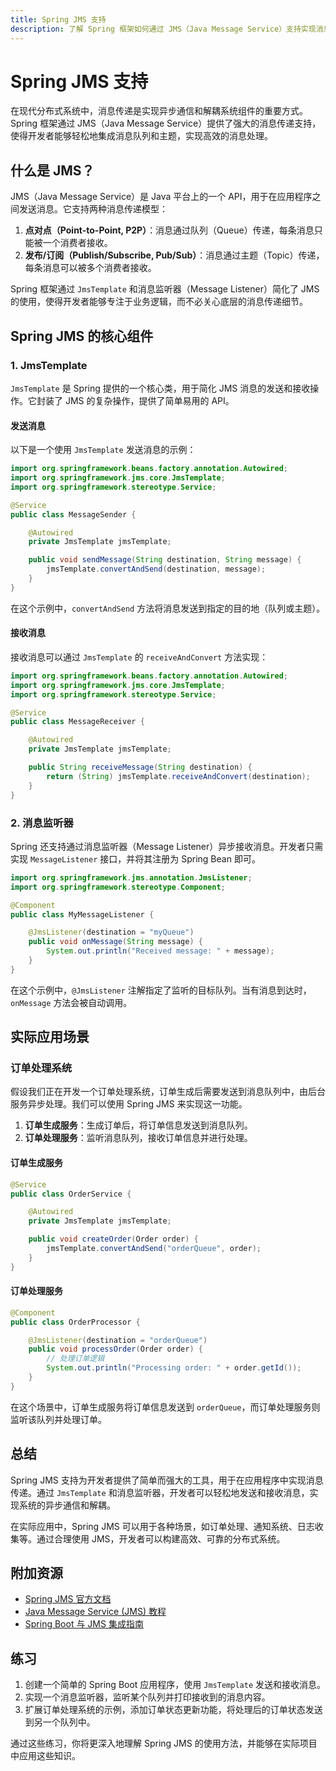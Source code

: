 ```yaml
---
title: Spring JMS 支持
description: 了解 Spring 框架如何通过 JMS（Java Message Service）支持实现消息传递，并掌握其在实际应用中的使用方法。
---
```


# Spring JMS 支持

在现代分布式系统中，消息传递是实现异步通信和解耦系统组件的重要方式。Spring 框架通过 JMS（Java Message Service）提供了强大的消息传递支持，使得开发者能够轻松地集成消息队列和主题，实现高效的消息处理。

## 什么是 JMS？

JMS（Java Message Service）是 Java 平台上的一个 API，用于在应用程序之间发送消息。它支持两种消息传递模型：

1. **点对点（Point-to-Point, P2P）**：消息通过队列（Queue）传递，每条消息只能被一个消费者接收。
2. **发布/订阅（Publish/Subscribe, Pub/Sub）**：消息通过主题（Topic）传递，每条消息可以被多个消费者接收。

Spring 框架通过 `JmsTemplate` 和消息监听器（Message Listener）简化了 JMS 的使用，使得开发者能够专注于业务逻辑，而不必关心底层的消息传递细节。

## Spring JMS 的核心组件

### 1. JmsTemplate

`JmsTemplate` 是 Spring 提供的一个核心类，用于简化 JMS 消息的发送和接收操作。它封装了 JMS 的复杂操作，提供了简单易用的 API。

#### 发送消息

以下是一个使用 `JmsTemplate` 发送消息的示例：

```java
import org.springframework.beans.factory.annotation.Autowired;
import org.springframework.jms.core.JmsTemplate;
import org.springframework.stereotype.Service;

@Service
public class MessageSender {

    @Autowired
    private JmsTemplate jmsTemplate;

    public void sendMessage(String destination, String message) {
        jmsTemplate.convertAndSend(destination, message);
    }
}
```

在这个示例中，`convertAndSend` 方法将消息发送到指定的目的地（队列或主题）。

#### 接收消息

接收消息可以通过 `JmsTemplate` 的 `receiveAndConvert` 方法实现：

```java
import org.springframework.beans.factory.annotation.Autowired;
import org.springframework.jms.core.JmsTemplate;
import org.springframework.stereotype.Service;

@Service
public class MessageReceiver {

    @Autowired
    private JmsTemplate jmsTemplate;

    public String receiveMessage(String destination) {
        return (String) jmsTemplate.receiveAndConvert(destination);
    }
}
```

### 2. 消息监听器

Spring 还支持通过消息监听器（Message Listener）异步接收消息。开发者只需实现 `MessageListener` 接口，并将其注册为 Spring Bean 即可。

```java
import org.springframework.jms.annotation.JmsListener;
import org.springframework.stereotype.Component;

@Component
public class MyMessageListener {

    @JmsListener(destination = "myQueue")
    public void onMessage(String message) {
        System.out.println("Received message: " + message);
    }
}
```

在这个示例中，`@JmsListener` 注解指定了监听的目标队列。当有消息到达时，`onMessage` 方法会被自动调用。

## 实际应用场景

### 订单处理系统

假设我们正在开发一个订单处理系统，订单生成后需要发送到消息队列中，由后台服务异步处理。我们可以使用 Spring JMS 来实现这一功能。

1. **订单生成服务**：生成订单后，将订单信息发送到消息队列。
2. **订单处理服务**：监听消息队列，接收订单信息并进行处理。

#### 订单生成服务

```java
@Service
public class OrderService {

    @Autowired
    private JmsTemplate jmsTemplate;

    public void createOrder(Order order) {
        jmsTemplate.convertAndSend("orderQueue", order);
    }
}
```

#### 订单处理服务

```java
@Component
public class OrderProcessor {

    @JmsListener(destination = "orderQueue")
    public void processOrder(Order order) {
        // 处理订单逻辑
        System.out.println("Processing order: " + order.getId());
    }
}
```

在这个场景中，订单生成服务将订单信息发送到 `orderQueue`，而订单处理服务则监听该队列并处理订单。

## 总结

Spring JMS 支持为开发者提供了简单而强大的工具，用于在应用程序中实现消息传递。通过 `JmsTemplate` 和消息监听器，开发者可以轻松地发送和接收消息，实现系统的异步通信和解耦。

在实际应用中，Spring JMS 可以用于各种场景，如订单处理、通知系统、日志收集等。通过合理使用 JMS，开发者可以构建高效、可靠的分布式系统。

## 附加资源

- [Spring JMS 官方文档](https://docs.spring.io/spring-framework/docs/current/reference/html/integration.html#jms)
- [Java Message Service (JMS) 教程](https://www.oracle.com/technical-resources/articles/java/jms.html)
- [Spring Boot 与 JMS 集成指南](https://spring.io/guides/gs/messaging-jms/)

## 练习

1. 创建一个简单的 Spring Boot 应用程序，使用 `JmsTemplate` 发送和接收消息。
2. 实现一个消息监听器，监听某个队列并打印接收到的消息内容。
3. 扩展订单处理系统的示例，添加订单状态更新功能，将处理后的订单状态发送到另一个队列中。

通过这些练习，你将更深入地理解 Spring JMS 的使用方法，并能够在实际项目中应用这些知识。